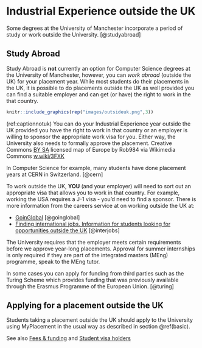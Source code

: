 # Industrial Experience outside the UK {#notuk}

Some degrees at the University of Manchester incorporate a period of study or work outside the University. [@studyabroad]

## Study Abroad {#abroad}
Study Abroad is **not** currently an option for Computer Science degrees at the University of Manchester, however, you can _work abroad_ (outside the UK) for your placement year. While most students do their placements in the UK,  it is possible to do placements outside the UK as well provided you can find a suitable employer and can get (or have) the right to work in the that country.

```r
knitr::include_graphics(rep("images/outsideuk.png",3))
```
(ref:captionnotuk) You can do your Industrial Experience year outside the UK provided you have the right to work in that country or an employer is willing to sponsor the appropriate work visa for you. Either way, the University also needs to formally approve the placement. Creative Commons [BY SA](https://creativecommons.org/licenses/by-sa/4.0/deed.en) licensed map of Europe by Rob984 via Wikimedia Commons [w.wiki/3FXK](https://w.wiki/3FXK)

In Computer Science for example, many students have done placement years at CERN in Switzerland. [@cern]

To work outside the UK, **YOU** (and your employer) will need to sort out an appropriate visa that allows you to work in that country. For example, working the USA requires a J-1 visa - you’d need to find a sponsor. There is more information from the careers service at on working outside the UK at:

* [GoinGlobal](https://www.careers.manchester.ac.uk/international/goinglobal/) [@goinglobal]
* [Finding international jobs. Information for students looking for opportunities outside the UK](https://www.careers.manchester.ac.uk/international/internationaljobs/) [@interjobs]

The University requires that the employer meets certain requirements before we approve year-long placements. Approval for summer internships is only required if they are part of the integrated masters (MEng) programme, speak to the MEng tutor.

In some cases you can apply for funding from third parties such as the Turing Scheme which provides funding that was previously available through the Erasmus Programme of the European Union. [@turing]

## Applying for a placement outside the UK {#outside}

Students taking a placement outside the UK should apply to the University using MyPlacement in the usual way as described in section \@ref(basic).

See also [Fees & funding](https://www.manchester.ac.uk/study/undergraduate/fees-and-funding/) and [Student visa holders](https://www.studentsupport.manchester.ac.uk/immigration-and-visas/)